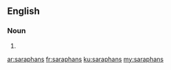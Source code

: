 ==English==

===Noun===
{{head|en|plural}}

# {{plural of|saraphan|lang=en|nocat=1}}

[[ar:saraphans]]
[[fr:saraphans]]
[[ku:saraphans]]
[[my:saraphans]]